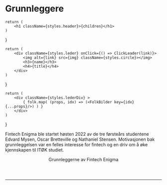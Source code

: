 # Grunnleggere


    return (
        <h1 className={styles.header}>{children}</h1>
    )
}


    return (
        <div className={styles.leder} onClick={() => ClickLeader(link)}>
            <img alt={link} src={img} className={styles.circle}></img>
            <h3>{name}</h3>
            <h4>{title}</h4>
        </div>
    )
}


    return (
        <div className={styles.lederDiv} >
            { folk.map( (props, idx) => (<FolkBilder key={idx} {...props}/>) ) }
        </div>
    )
}

<!-- Markdown -->

Fintech Enigma ble startet høsten 2022 av de tre førsteårs studentene Edvard Mysen, Oscar Bretteville og Nathaniel Stensen.
Motivasjonen bak grunnleggelsen var en felles interesse for fintech og en driv om å øke kjennskapen til ITØK studiet. 

<Header>Grunnleggerne av Fintech Enigma</Header>
<hr />
<FolkDiv folk={grunnleggere}/>